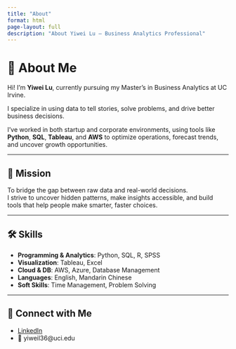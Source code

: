 ```yaml
---
title: "About"
format: html
page-layout: full
description: "About Yiwei Lu – Business Analytics Professional"
---
```


# 👋 About Me

Hi! I'm **Yiwei Lu**, currently pursuing my Master’s in Business Analytics at UC Irvine.

I specialize in using data to tell stories, solve problems, and drive better business decisions.

I've worked in both startup and corporate environments, using tools like **Python**, **SQL**, **Tableau**, and **AWS** to optimize operations, forecast trends, and uncover growth opportunities.

---

## 🎯 Mission

To bridge the gap between raw data and real-world decisions.  
I strive to uncover hidden patterns, make insights accessible, and build tools that help people make smarter, faster choices.

---

## 🛠️ Skills

- **Programming & Analytics**: Python, SQL, R, SPSS  
- **Visualization**: Tableau, Excel  
- **Cloud & DB**: AWS, Azure, Database Management  
- **Languages**: English, Mandarin Chinese  
- **Soft Skills**: Time Management, Problem Solving

---

## 🔗 Connect with Me

- [LinkedIn](https://www.linkedin.com/in/yiwei-lu78)  
- 📧 yiweil36@uci.edu 
